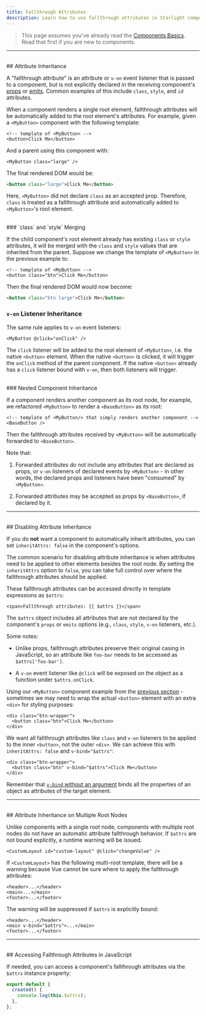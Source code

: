 ```yaml
---
title: Fallthrough Attributes
description: Learn how to use fallthrough attributes in Starlight components.
---
```


> This page assumes you've already read the [Components Basics](/guide/essentials/component-basics). Read that first if you are new to components.

---

<br />
## Attribute Inheritance

A "fallthrough attribute" is an attribute or `v-on` event listener that is passed to a component, but is not explicitly declared in the receiving component's [props](./props) or [emits](./events#declaring-emitted-events). Common examples of this include `class`, `style`, and `id` attributes.

When a component renders a single root element, fallthrough attributes will be automatically added to the root element's attributes. For example, given a `<MyButton>` component with the following template:

```vue-html
<!-- template of <MyButton> -->
<button>Click Me</button>
```

And a parent using this component with:

```vue-html
<MyButton class="large" />
```

The final rendered DOM would be:

```html
<button class="large">Click Me</button>
```

Here, `<MyButton>` did not declare `class` as an accepted prop. Therefore, `class` is treated as a fallthrough attribute and automatically added to `<MyButton>`'s root element.

<br />
### `class` and `style` Merging

If the child component's root element already has existing `class` or `style` attributes, it will be merged with the `class` and `style` values that are inherited from the parent. Suppose we change the template of `<MyButton>` in the previous example to:

```vue-html
<!-- template of <MyButton> -->
<button class="btn">Click Me</button>
```

Then the final rendered DOM would now become:

```html
<button class="btn large">Click Me</button>
```

### `v-on` Listener Inheritance

The same rule applies to `v-on` event listeners:

```vue-html
<MyButton @click="onClick" />
```

The `click` listener will be added to the root element of `<MyButton>`, i.e. the native `<button>` element. When the native `<button>` is clicked, it will trigger the `onClick` method of the parent component. If the native `<button>` already has a `click` listener bound with `v-on`, then both listeners will trigger.

<br />
### Nested Component Inheritance

If a component renders another component as its root node, for example, we refactored `<MyButton>` to render a `<BaseButton>` as its root:

```vue-html
<!-- template of <MyButton/> that simply renders another component -->
<BaseButton />
```

Then the fallthrough attributes received by `<MyButton>` will be automatically forwarded to `<BaseButton>`.

Note that:

1. Forwarded attributes do not include any attributes that are declared as props, or `v-on` listeners of declared events by `<MyButton>` - in other words, the declared props and listeners have been "consumed" by `<MyButton>`.

2. Forwarded attributes may be accepted as props by `<BaseButton>`, if declared by it.

---

<br />
## Disabling Attribute Inheritance

If you do **not** want a component to automatically inherit attributes, you can set `inheritAttrs: false` in the component's options.

The common scenario for disabling attribute inheritance is when attributes need to be applied to other elements besides the root node. By setting the `inheritAttrs` option to `false`, you can take full control over where the fallthrough attributes should be applied.

These fallthrough attributes can be accessed directly in template expressions as `$attrs`:

```vue-html
<span>Fallthrough attributes: {{ $attrs }}</span>
```

The `$attrs` object includes all attributes that are not declared by the component's `props` or `emits` options (e.g., `class`, `style`, `v-on` listeners, etc.).

Some notes:

- Unlike props, fallthrough attributes preserve their original casing in JavaScript, so an attribute like `foo-bar` needs to be accessed as `$attrs['foo-bar']`.

- A `v-on` event listener like `@click` will be exposed on the object as a function under `$attrs.onClick`.

Using our `<MyButton>` component example from the [previous section](#attribute-inheritance) - sometimes we may need to wrap the actual `<button>` element with an extra `<div>` for styling purposes:

```vue-html
<div class="btn-wrapper">
  <button class="btn">Click Me</button>
</div>
```

We want all fallthrough attributes like `class` and `v-on` listeners to be applied to the inner `<button>`, not the outer `<div>`. We can achieve this with `inheritAttrs: false` and `v-bind="$attrs"`:

```vue-html
<div class="btn-wrapper">
  <button class="btn" v-bind="$attrs">Click Me</button>
</div>
```

Remember that [`v-bind` without an argument](/guide/essentials/template-syntax#dynamically-binding-multiple-attributes) binds all the properties of an object as attributes of the target element.

---

<br />
## Attribute Inheritance on Multiple Root Nodes

Unlike components with a single root node, components with multiple root nodes do not have an automatic attribute fallthrough behavior. If `$attrs` are not bound explicitly, a runtime warning will be issued.

```vue-html
<CustomLayout id="custom-layout" @click="changeValue" />
```

If `<CustomLayout>` has the following multi-root template, there will be a warning because Vue cannot be sure where to apply the fallthrough attributes:

```vue-html
<header>...</header>
<main>...</main>
<footer>...</footer>
```

The warning will be suppressed if `$attrs` is explicitly bound:

```vue-html
<header>...</header>
<main v-bind="$attrs">...</main>
<footer>...</footer>
```

---

<br />
## Accessing Fallthrough Attributes in JavaScript

<div class="options-api">

If needed, you can access a component's fallthrough attributes via the `$attrs` instance property:

```js
export default {
  created() {
    console.log(this.$attrs);
  },
};
```

</div>
